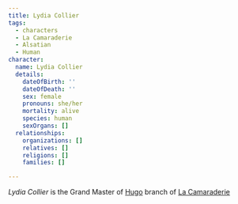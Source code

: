 ```yaml
---
title: Lydia Collier
tags:
  - characters
  - La Camaraderie
  - Alsatian
  - Human
character:
  name: Lydia Collier
  details:
    dateOfBirth: ''
    dateOfDeath: ''
    sex: female
    pronouns: she/her
    mortality: alive
    species: human
    sexOrgans: []
  relationships:
    organizations: []
    relatives: []
    religions: []
    families: []

---
```


*Lydia Collier* is the Grand Master of [Hugo](/world/locations/hugo/) branch of
[La Camaraderie](/world/organizations/la-camaraderie/)
